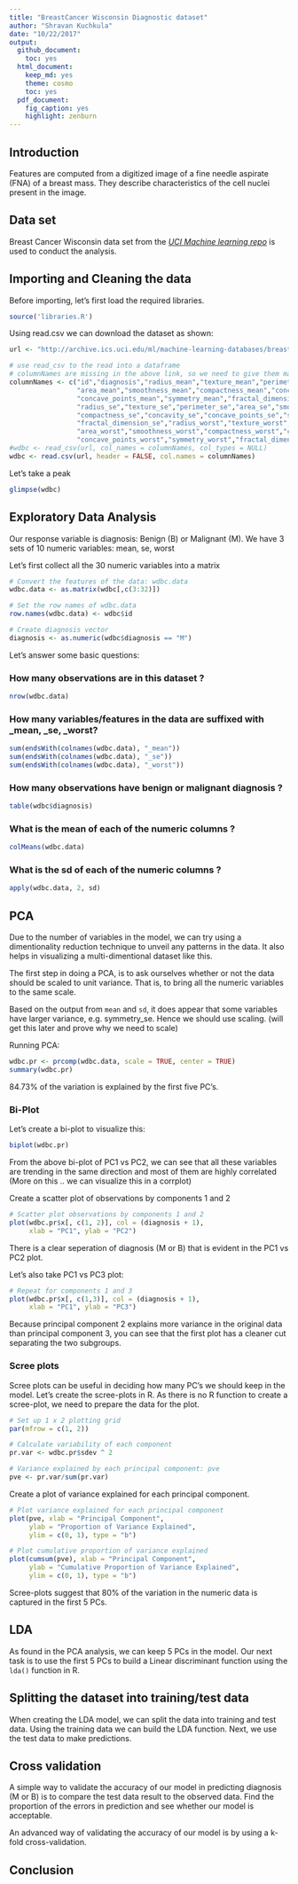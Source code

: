 ```yaml
---
title: "BreastCancer Wisconsin Diagnostic dataset"
author: "Shravan Kuchkula"
date: "10/22/2017"
output:
  github_document:
    toc: yes
  html_document:
    keep_md: yes
    theme: cosmo
    toc: yes
  pdf_document:
    fig_caption: yes
    highlight: zenburn
---
```


## Introduction
Features are computed from a digitized image of a fine needle	aspirate (FNA) of a breast mass.  They describe	characteristics of the cell nuclei present in the image.

## Data set
Breast Cancer Wisconsin data set from the [*UCI Machine learning repo*](http://archive.ics.uci.edu/ml/datasets/Breast+Cancer+Wisconsin+%28Diagnostic%29) is used to conduct the analysis. 

## Importing and Cleaning the data

Before importing, let's first load the required libraries.

```r
source('libraries.R')
```

Using read.csv we can download the dataset as shown:

```r
url <- "http://archive.ics.uci.edu/ml/machine-learning-databases/breast-cancer-wisconsin/wdbc.data"

# use read_csv to the read into a dataframe
# columnNames are missing in the above link, so we need to give them manually.
columnNames <- c("id","diagnosis","radius_mean","texture_mean","perimeter_mean",
                 "area_mean","smoothness_mean","compactness_mean","concavity_mean",
                 "concave_points_mean","symmetry_mean","fractal_dimension_mean",
                 "radius_se","texture_se","perimeter_se","area_se","smoothness_se",
                 "compactness_se","concavity_se","concave_points_se","symmetry_se",
                 "fractal_dimension_se","radius_worst","texture_worst","perimeter_worst",
                 "area_worst","smoothness_worst","compactness_worst","concavity_worst",
                 "concave_points_worst","symmetry_worst","fractal_dimension_worst")
#wdbc <- read_csv(url, col_names = columnNames, col_types = NULL)
wdbc <- read.csv(url, header = FALSE, col.names = columnNames)
```

Let's take a peak
```r
glimpse(wdbc)
```

## Exploratory Data Analysis
Our response variable is diagnosis: Benign (B) or Malignant (M).
We have 3 sets of 10 numeric variables: mean, se, worst

Let's first collect all the 30 numeric variables into a matrix

```r
# Convert the features of the data: wdbc.data
wdbc.data <- as.matrix(wdbc[,c(3:32)])

# Set the row names of wdbc.data
row.names(wdbc.data) <- wdbc$id

# Create diagnosis vector
diagnosis <- as.numeric(wdbc$diagnosis == "M")
```

Let's answer some basic questions:

### How many observations are in this dataset ?
```r
nrow(wdbc.data)
```

### How many variables/features in the data are suffixed with _mean, _se, _worst?
```r
sum(endsWith(colnames(wdbc.data), "_mean"))
sum(endsWith(colnames(wdbc.data), "_se"))
sum(endsWith(colnames(wdbc.data), "_worst"))
```

### How many observations have benign or malignant diagnosis ?
```r
table(wdbc$diagnosis)
```
 
### What is the mean of each of the numeric columns ?
```r
colMeans(wdbc.data)
```

### What is the sd of each of the numeric columns ?
```r
apply(wdbc.data, 2, sd)
```

## PCA
Due to the number of variables in the model, we can try using a dimentionality reduction technique to unveil any patterns in the data. It also helps in visualizing a multi-dimentional dataset like this.

The first step in doing a PCA, is to ask ourselves whether or not the data should be scaled to unit variance. That is, to bring all the numeric variables to the same scale.

Based on the output from `mean` and `sd`, it does appear that some variables have larger variance, e.g. symmetry_se. Hence we should use scaling. (will get this later and prove why we need to scale)

Running PCA:

```r
wdbc.pr <- prcomp(wdbc.data, scale = TRUE, center = TRUE)
summary(wdbc.pr)
```

84.73% of the variation is explained by the first five PC's.

### Bi-Plot

Let's create a bi-plot to visualize this:
```r
biplot(wdbc.pr)
```

From the above bi-plot of PC1 vs PC2, we can see that all these variables are trending in the same direction and most of them are highly correlated (More on this .. we can visualize this in a corrplot)

Create a scatter plot of observations by components 1 and 2
```r
# Scatter plot observations by components 1 and 2
plot(wdbc.pr$x[, c(1, 2)], col = (diagnosis + 1), 
     xlab = "PC1", ylab = "PC2")
```

There is a clear seperation of diagnosis (M or B) that is evident in the PC1 vs PC2 plot.

Let's also take PC1 vs PC3 plot:
```r
# Repeat for components 1 and 3
plot(wdbc.pr$x[, c(1,3)], col = (diagnosis + 1), 
     xlab = "PC1", ylab = "PC3")
```

Because principal component 2 explains more variance in the original data than principal component 3, you can see that the first plot has a cleaner cut separating the two subgroups.

### Scree plots

Scree plots can be useful in deciding how many PC's we should keep in the model. Let's create the scree-plots in R. As there is no R function to create a scree-plot, we need to prepare the data for the plot.

```r
# Set up 1 x 2 plotting grid
par(mfrow = c(1, 2))

# Calculate variability of each component
pr.var <- wdbc.pr$sdev ^ 2

# Variance explained by each principal component: pve
pve <- pr.var/sum(pr.var)
```

Create a plot of variance explained for each principal component.

```r
# Plot variance explained for each principal component
plot(pve, xlab = "Principal Component", 
     ylab = "Proportion of Variance Explained", 
     ylim = c(0, 1), type = "b")

# Plot cumulative proportion of variance explained
plot(cumsum(pve), xlab = "Principal Component", 
     ylab = "Cumulative Proportion of Variance Explained", 
     ylim = c(0, 1), type = "b")
```

Scree-plots suggest that 80% of the variation in the numeric data is captured in the first 5 PCs.

## LDA
As found in the PCA analysis, we can keep 5 PCs in the model. Our next task is to use the first 5 PCs to build a Linear discriminant function using the `lda()` function in R. 

## Splitting the dataset into training/test data
When creating the LDA model, we can split the data into training and test data. Using the training data we can build the LDA function. Next, we use the test data to make predictions. 

## Cross validation
A simple way to validate the accuracy of our model in predicting diagnosis (M or B) is to compare the test data result to the observed data. Find the proportion of the errors in prediction and see whether our model is acceptable. 

An advanced way of validating the accuracy of our model is by using a k-fold cross-validation. 

## Conclusion










